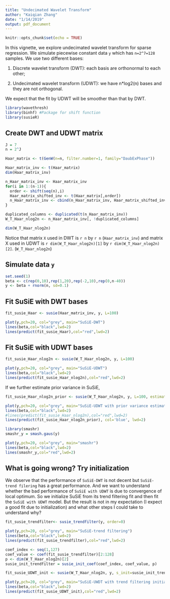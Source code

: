 ```yaml
---
title: "Undecimated Wavelet Transform"
author: "Kaiqian Zhang"
date: "1/14/2019"
output: pdf_document
---
```


```r
knitr::opts_chunk$set(echo = TRUE)
```
In this vignette, we explore undecimated wavelet transform for sparse regression. We simulate piecewise constant data `y` which has `n=2^7=128` samples. We use two different bases:

1) Discrete wavelet transform (DWT): each basis are orthonormal to each other;

2) Undecimated wavelet transform (UDWT): we have n*log2(n) bases and they are not orthogonal.

We expect that the fit by UDWT will be smoother than that by DWT. 

```r
library(wavethresh)
library(binhf) #Package for shift function
library(susieR)
```

## Create DWT and UDWT matrix
```r
J = 7
n = 2^J
```

```r
Haar_matrix <- t(GenW(n=n, filter.number=1, family="DaubExPhase"))
```

```r
Haar_matrix_inv <- t(Haar_matrix)
dim(Haar_matrix_inv)
```

```r
n_Haar_matrix_inv <- Haar_matrix_inv
for(i in 1:(n-1)){
  order <- shift(seq(n),i)
  Haar_matrix_shifted_inv <- t(Haar_matrix[,order])
  n_Haar_matrix_inv <- cbind(n_Haar_matrix_inv, Haar_matrix_shifted_inv) #Each column is a basis for sparse regression
}
```

```r
duplicated_columns <- duplicated(t(n_Haar_matrix_inv))
W_T_Haar_nlog2n <- n_Haar_matrix_inv[, !duplicated_columns]
```

```r
dim(W_T_Haar_nlog2n)
```

Notice that matrix `X` used in DWT is `r n` by `r n` (`Haar_matrix_inv`) and matrix X used in UDWT is `r dim(W_T_Haar_nlog2n)[1]` by `r dim(W_T_Haar_nlog2n)[2]`. (`W_T_Haar_nlog2n`)

## Simulate data `y`

```r
set.seed(1)
beta <- c(rep(0,10),rep(1,20),rep(-2,10),rep(0,n-40))
y <- beta + rnorm(n, sd=0.1)
```

## Fit SuSiE with DWT bases
```r
fit_susie_Haar <- susie(Haar_matrix_inv, y, L=100)
```

```r
plot(y,pch=20, col="grey", main="SuSiE-DWT")
lines(beta,col="black",lwd=2)
lines(predict(fit_susie_Haar),col="red",lwd=2)
```

## Fit SuSiE with UDWT bases
```r
fit_susie_Haar_nlog2n <- susie(W_T_Haar_nlog2n, y, L=100)
```

```r
plot(y,pch=20, col="grey", main="SuSiE-UDWT")
lines(beta,col="black",lwd=2)
lines(predict(fit_susie_Haar_nlog2n),col="red",lwd=2)
```

If we further estimate prior variance in SuSiE,

```r
fit_susie_Haar_nlog2n_prior <- susie(W_T_Haar_nlog2n, y, L=100, estimate_prior_variance = TRUE)
```

```r
plot(y,pch=20, col="grey", main="SuSiE-UDWT with prior variance estimated")
lines(beta,col="black",lwd=2)
#lines(predict(fit_susie_Haar_nlog2n),col="red",lwd=2)
lines(predict(fit_susie_Haar_nlog2n_prior), col='blue', lwd=2)
```



```r
library(smashr)
smashr_y = smash.gaus(y)
```


```r
plot(y,pch=20, col="grey", main="smashr")
lines(beta,col="black",lwd=2)
lines(smashr_y,col="red",lwd=2)
```

## What is going wrong? Try initialization

We observe that the performance of `SuSiE-DWT` is not decent but `SuSiE-trend filering` has a great performance. And we want to understand whether the bad performance of `SuSiE with UDWT` is due to convergence of local optimum. So we initialize SuSiE from its trend filtering fit and then fit the `SuSiE with UDWT` model. But the result is not in my expectation (I expect a good fit due to initialization) and what other steps I could take to understand why?
```r
fit_susie_trendfilter<- susie_trendfilter(y, order=0)
```

```r
plot(y,pch=20, col="grey", main="SuSiE-trend filtering")
lines(beta,col="black",lwd=2)
lines(predict(fit_susie_trendfilter),col="red",lwd=2)
```

```r
coef_index <- seq(1,127)
coef_value <- coef(fit_susie_trendfilter)[2:128]
p <- dim(W_T_Haar_nlog2n)[2]
susie_init_trendfilter = susie_init_coef(coef_index, coef_value, p)
```

```r
fit_susie_UDWT_init <- susie(W_T_Haar_nlog2n, y, s_init=susie_init_trendfilter)
```

```r
plot(y,pch=20, col="grey", main="SuSiE-UWDT with trend filtering initialization")
lines(beta,col="black",lwd=2)
lines(predict(fit_susie_UDWT_init),col="red",lwd=2)
```

















